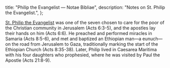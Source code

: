   title: "Philip the Evangelist — Notae Bibliae",
  description: "Notes on St. Philip the Evangelist.",
};

<Initial text="Philip the Evangelist" />

[St. Philip the Evangelist](/glossary/names#philip) was one of the seven chosen to care for the poor of the Christian community in Jerusalem (Acts 6:3-5), and the apostles lay their hands on him (Acts 6:6). He preached and performed miracles in Samaria (Acts 8:5-6), and met and baptized an Ethiopian man—a eunuch—on the road from Jerusalem to Gaza, traditionally marking the start of the Ethiopian Church (Acts 8:35-38). Later, Philip lived in Caesarea Maritima with his four daughters who prophesied, where he was visited by Paul the Apostle (Acts 21:8-9).
